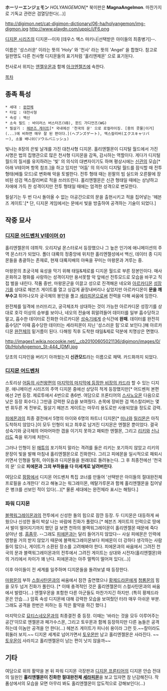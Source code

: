 '''ホーリーエンジェモン'''
''HOLYANGEMON''[* 북미판은 '''MagnaAngelmon'''. 마찬가지로 기독교 관련은 검열당한다(...)] 

http://digimon.net/cat-digimon-dictionary/06-ha/holyangemon/img-digmon.jpg 
http://www.playdn.com/uppic/i/F6.png

[[디지몬 시리즈]]의 디지몬--이자 [데우스 엑스 마키나|선택받은 아이들의 최종병기]--.

이름은 '성스러운' 이라는 뜻의 'Holy' 와 '천사' 라는 뜻의 'Angel' 을 합쳤다. 참고로 일판명도 다른 천사형 디지몬들의 표기처럼 '홀리엔제몬' 으로 표기된다.

천사로서 위치는 [[엔젤우몬]]과 함께 [[아크엔젤]]즈에 속한다.

[[목차]]

== 종족 특성 ==
 * 세대 : [[완전체]]
 * 타입 : 대천사형
 * 속성 : 백신
 * 소속 필드 : 바이러스 버스터즈(VB), 윈드 가디언즈(WG)
 * 필살기 : [[헤븐즈 게이트]][* 국내에선 '천국의 문' 으로 로컬라이징. [용의 콧물|이거](...)에 비하면 매우 잘 된 편이다.](ヘブンズゲート), 엑스칼리버(エクスキャリバー), 소울 배니쉬(ソウルバニッシュ)

빛나는 8장의 은빛 날개를 가진 대천사형 디지몬. 홀리엔젤몬이 디지털 월드에서 가진 사명은 법의 집행관으로 많은 천사형 디지몬을 감독, 감시하는 역할이다. 게다가 디지털 월드의 질서를 유지하려는 '빛' 의 의식의 대변자이기도 하며 평상시에는 [[신관]]의 모습[* 아래 V테이머 항목 참조.]을 하고 있지만 '어둠' 의 의식이 디지털 월드를 잠식할 때 전투 형태(배틀 모드)로 변화해 악을 토벌한다. 전투 형태 때는 왼팔의 빔 실드와 오른팔에 장비된 성검 엑스칼리버로 적을 쓰러뜨린다. 홀리엔젤몬은 신관 형태일 때에는 상냥하고 자애에 가득 찬 성격이지만 전투 형태일 때에는 엄격한 성격으로 변모한다.

필살기는 두 번 다시 돌아올 수 없는 아공간으로의 문을 출현시키고 적을 집어넣는 '헤븐즈 게이트'.[* 단, 디지몬 게임에서는 문에서 빛을 방출하여 공격하는 기술이 되었다.]


== 작중 묘사 ==

=== [[디지몬 어드벤처 V테이머 01]] ===

홀리엔젤몬의 데뷔작. 오리지널 몬스터로서 등장했으나 그 높은 인기에 애니메이션의 주역 몬스터가 되었다. 폴더 대륙의 정중앙에 위치한 홀리엔젤성에서 백신, 데이터 종 디지몬들을 총괄하는 존재로, 현재 대륙지배의 야욕을 꾸미는 마왕몬과 겨루는 중.

마왕몬의 초궁극체 육성을 막기 위해 태일&제로를 디지몬 월드로 부른 장본인이다. 매사 온화하고 평화를 사랑하는 성격이지만 용서못할 악 앞에선 전투모드로 모습을 바꾸고 직접 벌을 내린다. 작품 중반, 마왕몬군을 이끌고 성으로 진격해온 네오와 [[아르카디몬]] [[성장기]]를 상대로 헤븐즈 게이트를 열고 싱겁게 끝장내버리나 싶었지만 아르카디몬이 '''문을 깨부수고''' 튀어나오자 궁극체의 봉인을 풀고 [[세라피몬]]으로써 전력을 다해 싸움에 임한다.

완전체를 일격에 쓰러뜨리고, 궁극체조차 상대하는 것이 가능한 아르카디몬 성장기를 상대로 호각 이상의 승부를 보이나, 네오의 전술에 휘말려들어 데이터를 일부 흡수당하고 말고, 흡수한 데이터로 진화한 아르카디몬 [[성숙기]]에게 순식간에 '''완패'''. 데이터를 완전히 흡수당[* 이때 흡수당한 데이터는 세라피몬이 지닌 '성스러운 힘'으로 보인다.]해 아르카디몬 [[완전체]]의 밑거름이 된다. 다해힝 직후 도착한 태일&제로 덕분에 치명상은 면했다.


http://images1.wikia.nocookie.net/__cb20100605021136/digimon/images/0/0b/HolyAngemon_St-444_(DM).jpg

당초의 디자인을 버리기 아까웠는지 '''신관모드'''라는 이름으로 채택. 카드화까지 되었다.

=== [[디지몬 어드벤처]] ===

스토리상 [[어둠의 사천왕]]편의 [[데우스 엑스 마키나|마지막의 마지막에 등장한 비장의 카드]]라 할 수 있는 디지몬. 애니메이션 시리즈의 주역 디지몬 중에선 상당히 적게 등장했지만[* 어드벤처 본편에선 2번 등장. 제로투에서 4번으로 총6번. 여담으로 프론티어의 [[스사노오몬]] 다음으로 낮은 등장 회수다.] 그만큼 강력한 모습을 보여줬다. 손목에 장비한 검 엑스칼리버는 몇 번 휘두른 게 전부로, 필살기 헤븐즈 게이트는 마무리 용도로만 사용되었을 정도로 강력.

[[피에몬]]과의 최종 결전에서 5명의 아이와 6명의 파트너 디지몬[* [[이미나(디지몬 시리즈)|미나]]와 [[릴리몬]]은 아직 도착하지 않았다.]이 모두 인형이 되고 최후로 남겨진 디지몬은 엔젤몬 뿐이었다. 결국 성숙기와 궁극체의 어마어마한 갭을 이기지 못하고 패퇴한 엔젤몬, 그리고 [[리키(디지몬 시리즈)|리키]]와 [[신나리]]도 죽을 위기에 처한다.

그러나 인형이 된 [[매튜(디지몬 시리즈)|매튜]]의 포기하지 말라는 격려를 들은 리키는 포기하지 않았고 리키의 문장이 빛을 발해 마침내 홀리엔젤몬으로 진화한다. 그리고 피에몬을 일시적으로 패퇴시키면서 인형을 탈취, 아이들과 디지몬들을 원래대로 돌려놓는다. 그 후 최종전에선 '천국의 문' 으로 '''피에몬과 그의 부하들을 다 이세계로 날려버린다'''.

여담으로 [[팡팡]]에서 디지몬 어드벤처 특집 코너를 만들어 '선택받은 아이들의 절대완전체 프로필을 소개한다' 라고 해놓고는 워그레이몬, 메탈가루몬과 함께 홀리엔젤몬을 집어넣은 병크를 선보인 적이 있다(...)[* 물론 세대에는 완전체라 표시는 해뒀다.]

=== 파워 디지몬 ===
[[블랙워그레이몬]]과의 전투에서 신성한 돌의 힘으로 잠깐 등장. 두 디지몬은 대등하게 싸웠으나 신성한 돌이 박살 나는 바람에 진화가 풀렸다.[* 헤븐즈 게이트의 인력으로 땅에서 발이 떨어지기까지 했던 걸 보면 천하의 블랙워그레이몬이 홀리엔젤몬 때문에 죽다 살아난 셈. [[흠좀무]]. --그래도 [[피에몬]]과는 달리 들어가지 않았다-- 사실 피에몬은 인력에 영향을 거의 받지 않았기 때문에 블랙워그레이몬보다 피에몬이 더 강하다 생각하는 사람들이 많으나, 게이트가 소환된 장소를 고려해봐야 한다. 피에몬과의 싸움에서 그려진 천국의 문과 블랙워그레이몬과의 전투에서 그려진 게이트는 상대와 시전자(홀리엔젤몬)와의 거리에서 차이가 꽤 난다. 피에몬과는 아주 멀찍이 떨어져 있다(...)]

이후 아이들이 전 세계를 일주하며 디지몬들을 돌려보낼 때 등장한다.

[[마왕몬]]의 부하 [[스컬사탄몬]]과의 싸움에서 잠깐 출연했으나 [[황제드라몬]]에게 [[청룡몬]]의 힘을 모두 넘겨 진화가 풀린다. [* 이때 충격적인 것은 홀리엔젤몬이 스컬사탄몬과의 싸움에서 발렸다(...) 엔젤우몬을 포함한 다른 아군들도 마찬가지긴 하지만. (특히 황제드라몬은 안습….) 암흑 속성 디지몬에 대해 강력한 모습을 보여줬던 터라 매우 아쉬운 부분. 그래도 공격을 한번은 피하는 등 작은 활약을 하긴 했다.] 

마지막으로 [[묘티스네오몬]]과의 최종결전 중 등장. 이때는 '바라는 것을 모두 이루어주는 공간'이므로 엔젤몬과 페가수스몬, 그리고 토우몬과 함께 등장하지만 다른 놈들은 공격하는데 이놈만 공격을 안 한다(...) 헤븐즈 게이트가 피니쉬 용이라 그런 듯.~~칼이라도 휘둘러 보지.~~ 디지몬 세계로 넘어가면서 [[토우몬]]만 남고 홀리엔젤몬은 사라진다. ~~[[토우몬]]이 사라지고 홀리엔젤몬이 남는 편이 낫지 않을까~~


== 기타 ==
여담으로 위의 활약을 본 뒤 파워 디지몬 극장판과 [[디지몬 프론티어]]의 디지몬 안습 전대의 일원인 '''홀리엔젤몬이 진화한 절대완전체 [[세라피몬]]'''을 보고 있자면 참 난감해진다. 작품상에서의 모습을 모면 아무리 봐도 홀리엔젤몬이 압도적으로 강해보인다(...)

